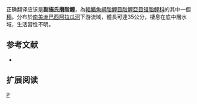 {{Speciesbox 
| genus = Mylesinus
| species = paraschomburgkii
| status = NE
| status_system = IUCN3.1
| authority =  [[Jégu|Jégu]], [[Santos|Santos]] & [[Ferreira|Ferreira]], 1989
| synonyms = 
}}
正确翻译应该是'''副施氏磨脂鯉'''，為[[輻鰭魚綱|輻鰭魚綱]][[脂鯉目|脂鯉目]][[脂鯉亞目|脂鯉亞目]][[锯脂鲤科|锯脂鲤科]]的其中一個[[種|種]]。分布於[[南美洲|南美洲]][[巴西|巴西]][[阿拉瓜河|阿拉瓜河]]下游流域，體長可達35公分，棲息在底中層水域，生活習性不明。

==参考文献==
{{refbegin}}
*{{FishBase_species|genus=Mylesinus|species=paraschomburgkii|year=2014|month=1}}
{{refend}}

== 扩展阅读 ==
{{refbegin}}
{{wikispecies-inline|Mylesinus paraschomburgkii|副施氏磨脂鯉}}
{{refend}}
{{Taxonbar|from=Q6416848}}

[[Category:磨脂鯉屬|P]]